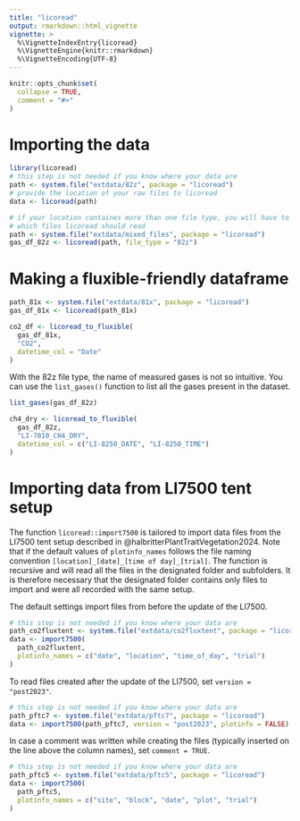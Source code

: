 ```yaml
---
title: "licoread"
output: rmarkdown::html_vignette
vignette: >
  %\VignetteIndexEntry{licoread}
  %\VignetteEngine{knitr::rmarkdown}
  %\VignetteEncoding{UTF-8}
---
```


```r
knitr::opts_chunk$set(
  collapse = TRUE,
  comment = "#>"
)
```

# Importing the data
```r
library(licoread)
# this step is not needed if you know where your data are
path <- system.file("extdata/82z", package = "licoread")
# provide the location of your raw files to licoread
data <- licoread(path)

# if your location containes more than one file type, you will have to specify
# which files licoread should read
path <- system.file("extdata/mixed_files", package = "licoread")
gas_df_82z <- licoread(path, file_type = "82z")
```

# Making a fluxible-friendly dataframe
```r
path_81x <- system.file("extdata/81x", package = "licoread")
gas_df_81x <- licoread(path_81x)

co2_df <- licoread_to_fluxible(
  gas_df_81x,
  "CO2",
  datetime_col = "Date"
)
```

With the 82z file type, the name of measured gases is not so intuitive.
You can use the `list_gases()` function to list all the gases present in the dataset.

```r

list_gases(gas_df_82z)

ch4_dry <- licoread_to_fluxible(
  gas_df_82z,
  "LI-7810_CH4_DRY",
  datetime_col = c("LI-8250_DATE", "LI-8250_TIME")
)
```

# Importing data from LI7500 tent setup

The function `licoread::import7500` is tailored to import data files from the LI7500 tent setup described in @halbritterPlantTraitVegetation2024.
Note that if the default values of `plotinfo_names` follows the file naming convention `[location]_[date]_[time of day]_[trial]`.
The function is recursive and will read all the files in the designated folder and subfolders.
It is therefore necessary that the designated folder contains only files to import and were all recorded with the same setup.

The default settings import files from before the update of the LI7500.
```r
# this step is not needed if you know where your data are
path_co2fluxtent <- system.file("extdata/co2fluxtent", package = "licoread")
data <- import7500(
  path_co2fluxtent,
  plotinfo_names = c("date", "location", "time_of_day", "trial")
)
```

To read files created after the update of the LI7500, set `version = "post2023"`.
```r
# this step is not needed if you know where your data are
path_pftc7 <- system.file("extdata/pftc7", package = "licoread")
data <- import7500(path_pftc7, version = "post2023", plotinfo = FALSE)
```

In case a comment was written while creating the files (typically inserted on the line above the column names), set `comment = TRUE`.
```r
# this step is not needed if you know where your data are
path_pftc5 <- system.file("extdata/pftc5", package = "licoread")
data <- import7500(
  path_pftc5,
  plotinfo_names = c("site", "block", "date", "plot", "trial")
)
```
